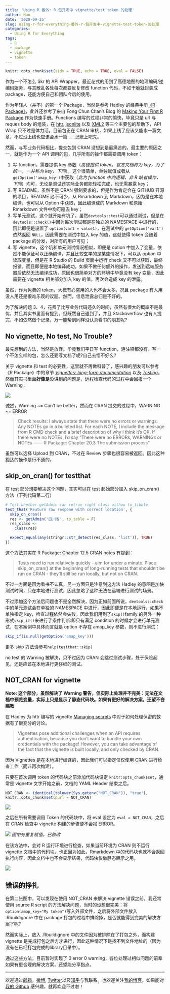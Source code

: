 ```yaml
---
title: 'Using R 番外: R 包开发中 vignette/test token 的处理'
author: Han
date: '2020-09-25'
slug: using-r-for-everything-番外-r-包开发中-vignette-test-token-的处理
categories:
  - Using R for Everything
tags:
  - R
  - package
  - vignette
  - token
---
```


```r
knitr::opts_chunk$set(tidy = TRUE, echo = TRUE, eval = FALSE)

```

作为一个不怎么 Skr 的 API Wrapper，最近花式的用到了高德地图的地理编码/逆编码服务，与其散乱各处每次都要反复修改 function 代码，不如干脆就封装成 package，还能方便自己和团队今后的使用。

作为年轻人（并不）的第一个 Package，当然是参考 Hadley 的经典手册[《R Package》](https://r-pkgs.org/)，此外还参考了来自 Fong Chun Chan's Blog 的 [Making Your First R Package](https://tinyheero.github.io/jekyll/update/2015/07/26/making-your-first-R-package.html) 作为快速手册。Functions 编写的过程非常的愉快，毕竟只是 url 与 reques body 的组装，在 [httr](https://CRAN.R-project.org/package=httr), [jsonlite](https://arxiv.org/abs/1403.2805) 以及 [XML2](https://CRAN.R-project.org/package=xml2) 等三个主要包的帮助下，API Wrap 只不过是体力活。目前包正在 CRAN 审核，如果上线了应该又能水一篇文章，不过没上线也应该会水一篇……记账上吧先。

然而，与写业务代码相比，提交包到 CRAN 没想到是最痛苦的。最主要的原因之一，就是作为一个 API 调用的包，几乎所有的操作都需要调用 token：

  1. 写 function，需要提供 key 参数（*高德提供 token，官方文档称为 key，为了统一，一并称为 key，下同*），这个很简单，单独赋值或者从 `getOption('amap_key')`中获取（*此为 function 中的逻辑，非 R 缺省操作，下同*）均可，无论是测试还实际业务都能轻松完成，也无需暴露 key；
  2. 写 README，虽然不是 CRAN 强制要求的，但是作为肯定会在 GITHUB 开源的项目，README 必不可少，从 Rmarkdown 到 Markdown，因为是在本地编译，也可以从 Option 中获取，因此编译成的 Markdown 和原始 Rmarkdown 文件中均可隐去 key；
  3. 写单元测试，这个就开始有坑了。虽然`devtools::test`可以通过测试，但是在`devtools::check()`中因为每次测试都是在独立的 NAMESPACE 中进行的，因此即便是设置了 `option(var1 = value1)`，在测试中的 `getOption('var1')` 依然返回 `NULL`，因此需要在测试中加入 key 的值，这就使得 token 会随着 package 的分发，对所有的用户可见；
  4. 写 vignette，这个坑和单元测试情况相似，即便是 option 中加入了变量，依然不能保证可以正确编译，并且比较玄学的是某些情况下，可以从 option 中读取变量，但是在 R Studio 的 Build 页面中运行 check 又不可以获取，最终报错。而且即便是本地编译成功，如果不做任何额外的操作，发送到远端服务器后依然无法编译成功，原因也很简单对方的环境中毕竟没有 key 变量，因此需要在 vignette 相关部分加入 key 的值，再次会造成 key 的泄露。
  
虽然，作为免费的 token，大概有心盗用的人也不会太多，况且 package 有人用没人用还是很难乐观的议题。然而，信息泄露总归是不好的。

为了解决问题 3、4，花费了比写业务代码还久的时间，虽然有很大的概率不是最优，并且其实书里面有提到。但既然自己遇到了，并且 Stackoverflow 也有人提完，不如依然做个记录，万一能帮到同样没认真看书的朋友呢?

## No vignette, No test, No Trouble?

最先想到的方法，当然是放弃。毕竟我们平日写 function，连注释都没有，写一个不怎么样的包，怎么还要写文档了呢?自己去悟不好么?

关于 vignette 和 test 的必要性，这里就不再做科普了，感兴趣的朋友可以参考《R Package》中的章节 [*Vignettes: long-form documentation*](https://r-pkgs.org/vignettes.html) 以及 [*Testing*](https://r-pkgs.org/tests.html)。然而其实书里面**好像是**没讲到的问题是，远程检查代码的过程中会回报一个 Warning：

![](https://picgo-1256649726.cos.ap-chengdu.myqcloud.com/Fig01_no_e_no_t_no_v.png)

诚然，Warning ~= Can't be better，然而在 CRAN 提交的过程中，WARNING ~= ERROR

> Check results: I always state that there were no errors or warnings. Any NOTEs go in a bulleted list. For each NOTE, I include the message from R CMD check and a brief description of why I think it’s OK. If there were no NOTEs, I’d say “There were no ERRORs, WARNINGs or NOTEs —— R Package: Chapter 20.3 The submission process”

虽然可以选择 Upload 到 CRAN，不过在 Review 步骤也很容易被返回。因此这种豁达的操作是行不通的。

## skip_on_cran() for testthat

在 test 部分想要解决这个问题，其实可以在 test 起始部分加入 skip_on_cran() 方法（下列代码第二行）
```r
# Test whether getAdmin can retrun right class withou to_tibble
test_that('Reuturn raw respone with correct location', {
  skip_on_cran()
  res <- getAdmin('四川省', to_table = F)
  res_class <-
    class(res)

  expect_equal(any(stringr::str_detect(res_class, 'list')), TRUE)
})
```
这个方法其实在 R Package: Chapter 12.5 CRAN notes 有提到：

>Tests need to run relatively quickly - aim for under a minute. Place skip_on_cran() at the beginning of long-running tests that shouldn’t be run on CRAN - they’ll still be run locally, but not on CRAN.

不过一方面是因为看书不认真，另一方面只是注意到这方法 Hadley 的意图是加快测试时间，只在本地进行测试，因此忽略了这种无法在远端进行测试的场景。

不过添加这个方法后问题也不是全然解决，因为正如前面所说，`devtools::check`中的单元测试会在单独的 NAMESPACE 中进行，因此即便是在本地运行，如果不单独指定 key，检查过程依然会失败。因此我们用到了`skip()`family 的另外一种形式`skip_if()`来进行了条件判断:即只有满足 condition 的时候才会进行单元测试，在本案例中具体而言就是 option 不存在 amap_key 参数，则不进行测试：
```r
skip_if(is.null(getOption('amap_key')))
```

更多 skip 方法请参考`help(testthat::skip)`

no test 的 Warning 被解决，只不过因为 CRAN 会跳过测试步骤，处于保险起见，还是应该在本地进行更仔细的测试。

## NOT_CRAN for vignette

**Note: 这个部分，虽然解决了 Warning 警告，但实际上处理并不完美：无法在文档中预览变量，实际上只是显示了静态代码块。如果有更好的解决方案，还望不吝赐教**

在 Hadley 为 httr 编写的 vignette [Managing secrets](https://cran.r-project.org/web/packages/httr/vignettes/secrets.html) 中对于如何处理保密的数据有了很充分的讨论。

>Vignettes pose additional challenges when an API requires authentication, because you don’t want to bundle your own credentials with the package! However, you can take advantage of the fact that the vignette is built locally, and only checked by CRAN.

因为 Vignettes 是在本地进行编译的，因此我们可以指定仅仅使用 CRAN 进行检查工作（而非再次构建）。

只要在首次调用 token 的代码块之前添加代码块设定 `knitr:opts_chunk$set`，通常是 vignette 文字开始之前，文档的 YAML Header 结束之后。

```r
NOT_CRAN <- identical(tolower(Sys.getenv("NOT_CRAN")), "true"),
knitr::opts_chunk$set(purl = NOT_CRAN)
```
![](https://picgo-1256649726.cos.ap-chengdu.myqcloud.com/Fig02_chunk_set.png)

之后在所有需要调用 Token 的代码块中，将 eval 设定为 `eval = NOT_CRAN`，之后在 CRAN 检查中 vignette 构建的步骤便不会报 ERROR。

![](https://picgo-1256649726.cos.ap-chengdu.myqcloud.com/Fig03_eval_NOT_CRAN.png)
*图中有重复赋值，已修改*

在该方法中，会对 R 运行环境进行检查，如果当前环境为 CRAN 则不运行 vignette 文档中的代码块，也正因为如此，Rmarkdown 中的代码块也就不会返回执行内容，因此文档中也不会显示结果，代码块仅做静态展示之用。

![](https://picgo-1256649726.cos.ap-chengdu.myqcloud.com/Fig04_npreview.png)

## 错误的挣扎

在第二张图中，可以发现在使用 NOT_CRAN 来解决 vignette 错误之前，我还常使用 source R script 的方法解决问题，当时的设想很完美：将 `option(amap_key="My token")`写入外部文件，之后将外部文件放入 .Rbuildignore 中在 package 打包的过程中排除掉，是否就能得到完美的解决方案了呢?

然而实际上，放入 .Rbuildignore 中的文件因为被排除在了打包之外，而构建 vignette 是完成打包之后方才进行，因此这种情况下是找不到文件地址的（因为没有在已经打包完成的library目录中）。

通过这些方法，目前暂时实现了 0 error 0 warning，各位处理过相似问题的前辈如果有更合理的解决方案，还望能分享指点。

---
欢迎通过[邮箱](mailto://chenhan28@gmail.com)，[微博](https://weibo.com/womeimingzi11), [Twitter](https://twitter.com/chenhan1992)以及[知乎](https://www.zhihu.com/people/womeimingzi)与我联系。也欢迎关注[我的博客](https://blog.washman.top/)。如果能对[我的 Github](https://github.com/womeimingzi11) 感兴趣，就再欢迎不过啦！